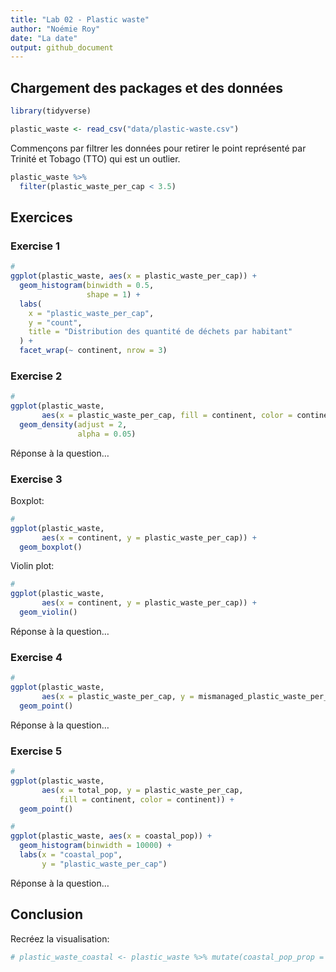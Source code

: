 ---
title: "Lab 02 - Plastic waste"
author: "Noémie Roy"
date: "La date"
output: github_document
---

## Chargement des packages et des données

```{r load-packages, message=FALSE}
library(tidyverse) 
```

```{r load-data, message=FALSE}
plastic_waste <- read_csv("data/plastic-waste.csv")
```

Commençons par filtrer les données pour retirer le point représenté par Trinité et Tobago (TTO) qui est un outlier.

```{r filter-data, message=FALSE}
plastic_waste %>%
  filter(plastic_waste_per_cap < 3.5)
```


## Exercices

### Exercise 1

```{r plastic-waste-continent}
#
ggplot(plastic_waste, aes(x = plastic_waste_per_cap)) +
  geom_histogram(binwidth = 0.5, 
                 shape = 1) +
  labs(
    x = "plastic_waste_per_cap",
    y = "count",
    title = "Distribution des quantité de déchets par habitant"
  ) +
  facet_wrap(~ continent, nrow = 3)
```

### Exercise 2

```{r plastic-waste-density}
#
ggplot(plastic_waste, 
       aes(x = plastic_waste_per_cap, fill = continent, color = continent)) + 
  geom_density(adjust = 2,
               alpha = 0.05)
```

Réponse à la question...

### Exercise 3

Boxplot:

```{r plastic-waste-boxplot}
# 
ggplot(plastic_waste, 
       aes(x = continent, y = plastic_waste_per_cap)) + 
  geom_boxplot()
```

Violin plot:

```{r plastic-waste-violin}
#
ggplot(plastic_waste, 
       aes(x = continent, y = plastic_waste_per_cap)) + 
  geom_violin()
```

Réponse à la question...

### Exercise 4


```{r plastic-waste-mismanaged}
#
ggplot(plastic_waste, 
       aes(x = plastic_waste_per_cap, y = mismanaged_plastic_waste_per_cap, color = continent, size = total_pop)) +
  geom_point()
```

Réponse à la question...

### Exercise 5


```{r plastic-waste-population-total}
#
ggplot(plastic_waste, 
       aes(x = total_pop, y = plastic_waste_per_cap, 
           fill = continent, color = continent)) +
  geom_point()
```

```{r plastic-waste-population-coastal}
#
ggplot(plastic_waste, aes(x = coastal_pop)) +
  geom_histogram(binwidth = 10000) +
  labs(x = "coastal_pop",
       y = "plastic_waste_per_cap")
```

Réponse à la question...

## Conclusion

Recréez la visualisation:

```{r recreate-viz}
# plastic_waste_coastal <- plastic_waste %>% mutate(coastal_pop_prop = coastal_pop / total_pop) %>% filter(plastic_waste_per_cap < 3)
```
